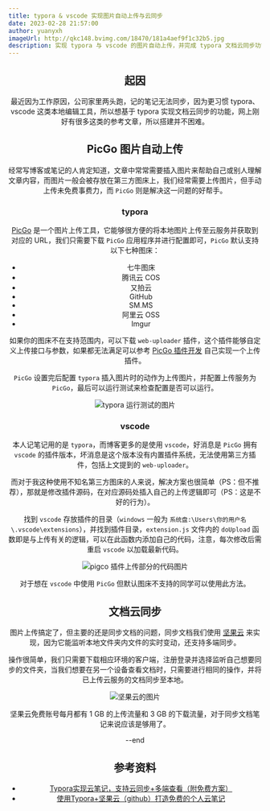 ```yaml
---
title: typora & vscode 实现图片自动上传与云同步
date: 2023-02-28 21:57:00
author: yuanyxh
imageUrl: http://qkc148.bvimg.com/18470/181a4aef9f1c32b5.jpg
description: 实现 typora 与 vscode 的图片自动上传，并完成 typora 文档云同步功能
---
```


<Header frontmatter={frontmatter} />

<Toc toc={toc} />

## 起因

最近因为工作原因，公司家里两头跑，记的笔记无法同步，因为更习惯 typora、vscode 这类本地编辑工具，所以想基于 typora 实现文档云同步的功能，网上刚好有很多这类的参考文章，所以搭建并不困难。

## PicGo 图片自动上传

经常写博客或笔记的人肯定知道，文章中常常需要插入图片来帮助自己或别人理解文章内容，而图片一般会被存放在第三方图床上，我们经常需要上传图片，但手动上传未免费事费力，而 `PicGo` 则是解决这一问题的好帮手。

### typora

[PicGo] 是一个图片上传工具，它能够很方便的将本地图片上传至云服务并获取到对应的 URL，我们只需要下载 `PicGo` 应用程序并进行配置即可，`PicGo` 默认支持以下七种图床：

- 七牛图床
- 腾讯云 COS
- 又拍云
- GitHub
- SM.MS
- 阿里云 OSS
- Imgur

如果你的图床不在支持范围内，可以下载 `web-uploader` 插件，这个插件能够自定义上传接口与参数，如果都无法满足可以参考 [PicGo 插件开发] 自己实现一个上传插件。

`PicGo` 设置完后配置 `typora` 插入图片时的动作为上传图片，并配置上传服务为 `PicGo`，最后可以运行测试来检查配置是否可以运行。

<Image url='http://qkc148.bvimg.com/18470/12f3869387bf3152.png' width={1337} height={656} alt='typora 运行测试的图片' />

### vscode

本人记笔记用的是 `typora`，而博客更多的是使用 `vscode`，好消息是 `PicGo` 拥有 `vscode` 的插件版本，坏消息是这个版本没有内置插件系统，无法使用第三方插件，包括上文提到的 `web-uploader`。

而对于我这种使用不知名第三方图床的人来说，解决方案也很简单（PS：但不推荐），那就是修改插件源码，在对应源码处插入自己的上传逻辑即可（PS：这是不好的行为）。

找到 `vscode` 存放插件的目录（`windows` 一般为 `系统盘:\Users\你的用户名\.vscode\extensions`），并找到插件目录，`extension.js` 文件内的 `doUpload` 函数即是与上传有关的逻辑，可以在此函数内添加自己的代码，注意，每次修改后需重启 `vscode` 以加载最新代码。

<Image url='http://qkc148.bvimg.com/18470/fa6cf9dba95ff765.png' width={1093} height={567} alt='pigco 插件上传部分的代码图片' />

对于想在 `vscode` 中使用 `PicGo` 但默认图床不支持的同学可以使用此方法。

## 文档云同步

图片上传搞定了，但主要的还是同步文档的问题，同步文档我们使用 [坚果云] 来实现，因为它能监听本地文件夹内文件的实时变动，还支持多端同步。

操作很简单，我们只需要下载相应环境的客户端，注册登录并选择监听自己想要同步的文件夹，当我们想要在另一个设备查看文档时，只需要进行相同的操作，并将已上传云服务的文档同步至本地。

<Image url='http://qkc148.bvimg.com/18470/2e9648e4a72f28f3.png' width={1114} height={691} alt='坚果云的图片' />

坚果云免费账号每月都有 1 GB 的上传流量和 3 GB 的下载流量，对于同步文档笔记来说应该是够用了。

<p style={{ color: '#555', fontSize: '20px;' }}>--end</p>

## 参考资料

- [Typora实现云笔记，支持云同步+多端查看（附免费方案）]
- [使用Typora+坚果云（github）打造免费的个人云笔记]

[PicGo]: https://picgo.github.io/PicGo-Doc/zh/guide/
[PicGo 插件开发]: https://picgo.github.io/PicGo-Core-Doc/zh/dev-guide/cli.html
[坚果云]: https://www.jianguoyun.com/
[Typora实现云笔记，支持云同步+多端查看（附免费方案）]: https://juejin.cn/post/7124701631345590285
[使用Typora+坚果云（github）打造免费的个人云笔记]: https://zhuanlan.zhihu.com/p/71600196
